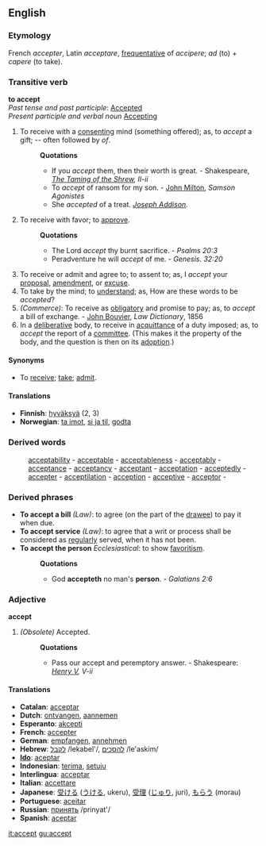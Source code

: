 ==English==

===Etymology===
French ''accepter'', Latin ''acceptare'', [[frequentative]] of ''accipere''; ''ad'' (to) + ''capere'' (to take).
===Transitive verb===
'''to accept'''<br>
''Past tense and past participle'': [[Accepted]]<br>
''Present participle and verbal noun'' [[Accepting]]

#To receive with a [[consenting]] mind (something offered); as, to ''accept'' a gift; -- often followed by ''of''.
#:'''Quotations'''
#:*If you ''accept'' them, then their worth is great. - Shakespeare, ''[[Wikisource:The Taming of the Shrew|The Taming of the Shrew]], II-ii''
#:*To ''accept'' of ransom for my son. - [[John Milton]], ''Samson Agonistes''
#:*She ''accepted'' of a treat. ''[[Joseph Addison]].''
#To receive with favor; to [[approve]].
#:'''Quotations'''
#:*The Lord ''accept'' thy burnt sacrifice. - ''Psalms 20:3''
#:*Peradventure he will ''accept'' of me. - ''Genesis. 32:20''
#To receive or admit and agree to; to assent to; as, I ''accept'' your [[proposal]], [[amendment]], or [[excuse]].
#To take by the mind; to [[understand]]; as, How are these words to be ''accepted''?
#''(Commerce)'': To receive as [[obligatory]] and promise to pay; as, to ''accept'' a bill of exchange. - [[John Bouvier]], ''Law Dictionary'', 1856
#In a [[deliberative]] body, to receive in [[acquittance]] of a duty imposed; as, to ''accept'' the report of a [[committee]]. (This makes it the property of the body, and the question is then on its [[adoption]].)
====Synonyms====
*To [[receive]]; [[take]]; [[admit]]. 
==== Translations ====
*'''Finnish''': [[hyväksyä]] (2, 3)
*'''Norwegian''': [[ta imot]], [[si ja til]], [[godta]]

===Derived words===
:[[acceptability]] - [[acceptable]] - [[acceptableness]] - [[acceptably]] - [[acceptance]] - [[acceptancy]] - [[acceptant]] - [[acceptation]] - [[acceptedly]] - [[accepter]] - [[acceptilation]] - [[acception]] - [[acceptive]] - [[acceptor]] - 
===Derived phrases===
*'''To accept a bill''' ''(Law)'': to agree (on the part of the [[drawee]]) to pay it when due. 
*'''To accept service''' ''(Law)'': to agree that a writ or process shall be considered as [[regularly]] served, when it has not been. 
*'''To accept the person''' ''Ecclesiastical'': to show [[favoritism]].
*:'''Quotations'''
*:*God '''accepteth''' no man's '''person'''. - ''Galatians 2:6''

===Adjective===
'''accept'''
#''(Obsolete)'' Accepted.  
#:'''Quotations'''
#:*Pass our accept and peremptory answer. - Shakespeare: ''[[Wikisource:The Life of Henry the Fifth|Henry V]], V-ii''

==== Translations ====
*'''Catalan''': [[acceptar]]
*'''Dutch''': [[ontvangen]], [[aannemen]]
*'''Esperanto''': [[akcepti]]
*'''French''': [[accepter]]
*'''German''': [[empfangen]], [[annehmen]]
*'''Hebrew''': [[:he:לקבל|לקבל]] /lekabel'/, [[:he:להסכים|להסכים]] /le'askim/
*'''[[Ido]]''': [[aceptar]]
*'''Indonesian''': [[terima]], [[setuju]]
*'''Interlingua''': [[acceptar]]
*'''Italian''': [[accettare]]
*'''Japanese''': [[受ける]] ([[うける]], ukeru), [[受理]] ([[じゅり]], juri), [[もらう]] (morau)
*'''Portuguese''': [[aceitar]]
*'''Russian''': [[:ru:принять|принять]] /prinyat'/
*'''Spanish''': [[aceptar]]

[[it:accept]]
[[gu:accept]]